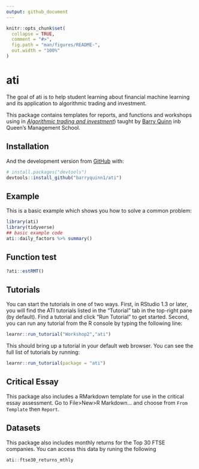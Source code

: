 ```yaml
---
output: github_document
---
```


<!-- README.md is generated from README.Rmd. Please edit that file -->

```r
knitr::opts_chunk$set(
  collapse = TRUE,
  comment = "#>",
  fig.path = "man/figures/README-",
  out.width = "100%"
)
```

# ati

<!-- badges: start -->
<!-- badges: end -->

The goal of ati is to help student learning about financial machine learning and its application to algorithmic trading and investment.

This package contains templates for reports, and functions and workshops using in [*Algorithmic trading and investment*](https://canvas.qub.ac.uk/courses/11744)) taught by [Barry Quinn](https://quinference.com/) inb Queen's Management School. 

## Installation

And the development version from [GitHub](https://github.com/) with:

``` r
# install.packages("devtools")
devtools::install_github("barryquinn1/ati")
```
## Example

This is a basic example which shows you how to solve a common problem:

```r
library(ati)
library(tidyverse)
## basic example code
ati::daily_factors %>% summary()
```
## Function test

```r
?ati::estRMT()
```


## Tutorials
You can start the tutorials in one of two ways. First, in RStudio 1.3 or later, you will find the ATI tutorials listed in the "Tutorial" tab in the top-right pane (by default). Find a tutorial and click "Run Tutorial" to get started. Second, you can run any tutorial from the R console by typing the following line: 

``` r
learnr::run_tutorial("Workshop2","ati")
```

This should bring up a tutorial in your default web browser. You can see the full list of tutorials by running:

``` r
learnr::run_tutorial(package = "ati")
```

## Critical Essay
This package also includes a RMarkdown template for use in the critical essay assessment.
Go to File>New>R Markdown... and choose from `From Template` then `Report`.

## Datasets
This package also includes monthly returns for the Top 30 FTSE companies.  You can access this data by runing the following

``` r
ati::ftse30_returns_mthly
```
